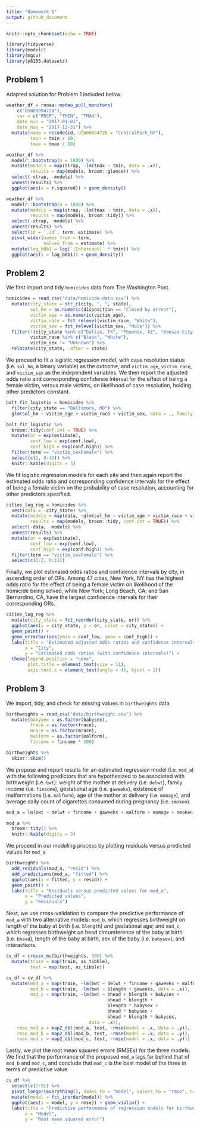 ```yaml
---
title: "Homework 6"
output: github_document
---
```


```r
knitr::opts_chunk$set(echo = TRUE)

library(tidyverse)
library(modelr)
library(mgcv)
library(p8105.datasets)
```

## Problem 1

Adapted solution for Problem 1 included below.

```r
weather_df = rnoaa::meteo_pull_monitors(
    c("USW00094728"),
    var = c("PRCP", "TMIN", "TMAX"), 
    date_min = "2017-01-01",
    date_max = "2017-12-31") %>%
  mutate(name = recode(id, USW00094728 = "CentralPark_NY"),
         tmin = tmin / 10,
         tmax = tmax / 10)
```

```r
weather_df %>% 
  modelr::bootstrap(n = 1000) %>% 
  mutate(models = map(strap, ~lm(tmax ~ tmin, data = .x)),
         results = map(models, broom::glance)) %>% 
  select(-strap, -models) %>% 
  unnest(results) %>% 
  ggplot(aes(x = r.squared)) + geom_density()
```

```r
weather_df %>% 
  modelr::bootstrap(n = 1000) %>% 
  mutate(models = map(strap, ~lm(tmax ~ tmin, data = .x)),
         results = map(models, broom::tidy)) %>% 
  select(-strap, -models) %>% 
  unnest(results) %>% 
  select(id = `.id`, term, estimate) %>% 
  pivot_wider(names_from = term, 
              values_from = estimate) %>% 
  mutate(log_b0b1 = log(`(Intercept)` * tmin)) %>% 
  ggplot(aes(x = log_b0b1)) + geom_density()
```

## Problem 2

We first import and tidy `homicides` data from The Washington Post.

```r
homicides = read_csv("data/homicide-data.csv") %>%
  mutate(city_state = str_c(city, ", ", state),
         sol_hm = as.numeric(disposition == "Closed by arrest"),
         victim_age = as.numeric(victim_age),
         victim_race = fct_relevel(victim_race, "White"),
         victim_sex = fct_relevel(victim_sex, "Male")) %>%
  filter(!(city_state %in% c("Dallas, TX", "Phoenix, AZ", "Kansas City, MO", "Tulsa, AL")), 
         victim_race %in% c("Black", "White"),
         victim_sex != "Unknown") %>%
  relocate(city_state, .after = state)
```

We proceed to fit a logistic regression model, with case resolution status (i.e. `sol_hm`, a binary variable) as the outcome, and `victim_age`, `victim_race`, and `victim_sex` as the independent variables. We then report the adjusted odds ratio and corresponding confidence interval for the effect of being a female victim, versus male victims, on likelihood of case resolution, holding other predictors constant.

```r
balt_fit_logistic = homicides %>%
  filter(city_state == "Baltimore, MD") %>%
  glm(sol_hm ~ victim_age + victim_race + victim_sex, data = ., family = binomial())

balt_fit_logistic %>% 
  broom::tidy(conf.int = TRUE) %>% 
  mutate(or = exp(estimate),
         conf_low = exp(conf.low),
         conf_high = exp(conf.high)) %>%
  filter(term == "victim_sexFemale") %>%
  select(c(1, 8:10)) %>% 
  knitr::kable(digits = 3)
```

We fit logistic regression models for each city and then again report the estimated odds ratio and corresponding confidence intervals for the effect of being a female victim on the probability of case resolution, accounting for other predictors specified.

```r
cities_log_reg = homicides %>%
  nest(data = -city_state) %>%
  mutate(models = map(data, ~glm(sol_hm ~ victim_age + victim_race + victim_sex, data = ., family = binomial())),
         results = map(models, broom::tidy, conf.int = TRUE)) %>%
  select(-data, -models) %>%
  unnest(results) %>%
  mutate(or = exp(estimate),
         conf_low = exp(conf.low),
         conf_high = exp(conf.high)) %>%
  filter(term == "victim_sexFemale") %>%
  select(c(1:2, 9:11))
```

Finally, we plot estimated odds ratios and confidence intervals by city, in ascending order of ORs. Among 47 cities, New York, NY has the highest odds ratio for the effect of being a female victim on likelihood of the homicide being solved, while New York; Long Beach, CA; and San Bernardino, CA, have the largest confidence intervals for their corresponding ORs. 

```r
cities_log_reg %>% 
  mutate(city_state = fct_reorder(city_state, or)) %>%
  ggplot(aes(x = city_state, y = or, color = city_state)) +
  geom_point() +
  geom_errorbar(aes(ymin = conf_low, ymax = conf_high)) +
  labs(title = "Estimated adjusted odds ratios and confidence intervals for solved homicides, female versus male victims, by city",
       x = "City",
       y = "Estimated odds ratios (with confidence intervals)") +
  theme(legend.position = "none",
        plot.title = element_text(size = 11),
        axis.text.x = element_text(angle = 45, hjust = 1))
```

## Problem 3

We import, tidy, and check for missing values in `birthweights` data.

```r
birthweights = read_csv("data/birthweight.csv") %>%
  mutate(babysex = as.factor(babysex),
         frace = as.factor(frace),
         mrace = as.factor(mrace),
         malform = as.factor(malform),
         fincome = fincome * 100)

birthweights %>%
  skimr::skim()
```

We propose and report results for an estimated regression model (i.e. `mod_a`) with the following predictors that are hypothesized to be associated with birthweight (i.e. `bwt`): weight of the mother at delivery (i.e. `delwt`), family income (i.e. `fincome`), gestational age (i.e. `gaweeks`), existence of malformations (i.e. `malform`), age of the mother at delivery (i.e. `momage`), and average daily count of cigarettes consumed during pregnancy (i.e. `smoken`).

```r
mod_a = lm(bwt ~ delwt + fincome + gaweeks + malform + momage + smoken, data = birthweights)

mod_a %>%
  broom::tidy() %>%
  knitr::kable(digits = 3)
```

We proceed in our modeling process by plotting residuals versus predicted values for `mod_a`. 

```r
birthweights %>% 
  add_residuals(mod_a, "resid") %>% 
  add_predictions(mod_a, "fitted") %>% 
  ggplot(aes(x = fitted, y = resid)) + 
  geom_point() +
  labs(title = "Residuals versus predicted values for mod_a",
       x = "Predicted values",
       y = "Residuals")
```

Next, we use cross-validation to compare the predictive performance of `mod_a` with two alternative models: `mod_b`, which regresses birthweight on length of the baby at birth (i.e. `blength`) and gestational age; and `mod_c`, which regresses birthweight on head circumference of the baby at birth (i.e. `bhead`), length of the baby at birth, sex of the baby (i.e. `babysex`), and interactions.

```r
cv_df = crossv_mc(birthweights, 100) %>% 
  mutate(train = map(train, as_tibble),
         test = map(test, as_tibble))

cv_df = cv_df %>% 
  mutate(mod_a = map(train, ~lm(bwt ~ delwt + fincome + gaweeks + malform + momage + smoken, data = .x)),
         mod_b = map(train, ~lm(bwt ~ blength + gaweeks, data = .x)),
         mod_c = map(train, ~lm(bwt ~ bhead + blength + babysex + 
                                      bhead * blength + 
                                      blength * babysex +
                                      bhead * babysex +
                                      bhead * blength * babysex, 
                               data = .x)),
    rmse_mod_a = map2_dbl(mod_a, test, ~rmse(model = .x, data = .y)),
    rmse_mod_b = map2_dbl(mod_b, test, ~rmse(model = .x, data = .y)),
    rmse_mod_c = map2_dbl(mod_c, test, ~rmse(model = .x, data = .y)))
```

Lastly, we plot the root mean squared errors (RMSEs) for the three models. We find that the performance of the proposed `mod_a` lags far behind that of `mod_b` and `mod_c`, and conclude that `mod_c` is the best model of the three in terms of predictive value.

```r
cv_df %>% 
  select(c(7:9)) %>% 
  pivot_longer(everything(), names_to = "model", values_to = "rmse", names_prefix = "rmse_") %>% 
  mutate(model = fct_inorder(model)) %>% 
  ggplot(aes(x = model, y = rmse)) + geom_violin() +
  labs(title = "Predictive performance of regression models for birthweight",
       x = "Model",
       y = "Root mean squared error")
```
